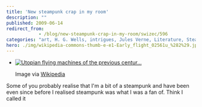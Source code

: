 ```yaml
---
title: 'New steampunk crap in my room'
description: ""
published: 2009-06-14
redirect_from: 
            - /blog/new-steampunk-crap-in-my-room/swizec/596
categories: "art, H. G. Wells, intrigues, Jules Verne, Literature, Steampunk, Steampunk Magazine, Uncategorized"
hero: ./img/wikipedia-commons-thumb-e-e1-Early_flight_02561u_%282%29.jpg-300px-Early_flight_02561u_%282%29.jpg
---
```


-   [![Utopian flying machines of the previous centur...](./img/wikipedia-commons-thumb-e-e1-Early_flight_02561u_%282%29.jpg-300px-Early_flight_02561u_%282%29.jpg "Utopian flying machines of the previous centur...")](http://commons.wikipedia.org/wiki/Image:Early_flight_02561u_%282%29.jpg)

    Image via [Wikipedia](http://commons.wikipedia.org/wiki/Image:Early_flight_02561u_%282%29.jpg)

Some of you probably realise that I'm a bit of a steampunk and have been even since before I realised steampunk was what I was a fan of. Think I called it
